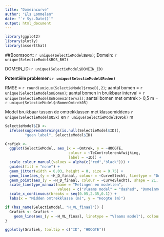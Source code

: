 ```yaml
---
title: "Domeincurve"
author: "Els Lommelen"
date: "`r Sys.Date()`"
output: html_document
---
```


```r
library(ggplot2)
library(plotly)
library(assertthat)
```

##Boomsoort: `r unique(SelectieModel$BMS)`; Domein: `r unique(SelectieModel$BOS_BHI)`

DOMEIN_ID: `r unique(SelectieModel$DOMEIN_ID)`

__Potentiële problemen: `r unique(SelectieModel$Reden)`__

RMSE = `r round(unique(SelectieModel$rmseD),2)`; aantal bomen = `r unique(SelectieModel$nBomen)`;
aantal bomen in bruikbaar interval = `r unique(SelectieModel$nBomenInterval)`;
aantal bomen met omtrek > 0,5 m = `r unique(SelectieModel$nBomenOmtrek05)`

Model bruikbaar tussen de omtrekklassen met klassemiddens 
`r unique(SelectieModel$Q5k)` en 
`r unique(SelectieModel$Q95k)` m

```r

SelectieModel$ID <- 
  ifelse(suppressWarnings(is.null(SelectieModel$ID)),
         "geen label", SelectieModel$ID)

Grafiek <- 
  ggplot(SelectieModel, aes_(x = ~Omtrek, y = ~HOOGTE, 
                             colour = ~TeControlerenAfwijking,
                             label = ~ID)) +
  scale_colour_manual(values = alpha(c("red","black"))) +
  guides(fill = "none") +
  geom_jitter(width = 0.03, height = 0, size = 0.75) +
  geom_line(aes_(y = ~H_D_finaal, colour = ~CurveSlecht, linetype = "Domeinmodel"), size = 0.75) +
  geom_point(aes_(y = ~H_D_finaal, colour = ~CurveSlecht), shape = 21, fill = "white", size = 2, stroke = 0.75) +
  scale_linetype_manual(name = "Metingen en modellen", 
                        values = c("Vlaams model" = "dashed", "Domeinmodel" = "solid")) +
  scale_x_continuous(breaks = seq(0.05,2.35,0.1)) +
  labs(x = "Midden omtrekklasse (m)", y = "Hoogte (m)")

if (has_name(SelectieModel, "H_VL_finaal")) {
  Grafiek <- Grafiek +
    geom_line(aes_(y = ~H_VL_finaal, linetype = "Vlaams model"), colour = "black", size = 0.75)
}

ggplotly(Grafiek, tooltip = c("ID", "HOOGTE"))


  

```

